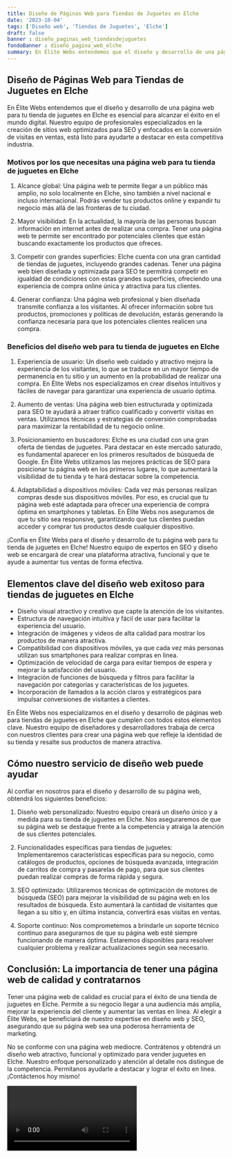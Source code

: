 ```yaml
---
title: Diseño de Páginas Web para Tiendas de Juguetes en Elche
date: '2023-10-04'
tags: ['Diseño web', 'Tiendas de Juguetes', 'Elche']
draft: false
banner : diseño_paginas_web_tiendasdejuguetes
fondoBanner : diseño_pagina_web_elche
summary: En Élite Webs entendemos que el diseño y desarrollo de una página web para tu tienda de juguetes en Elche es esencial para alcanzar el éxito en el mundo digital. Nuestro equipo de profesionales especializados en la creación de sitios web optimizados para SEO y enfocados en la conversión de visitas en ventas, está listo para ayudarte a destacar en esta competitiva industria.
---
```


## Diseño de Páginas Web para Tiendas de Juguetes en Elche

En Élite Webs entendemos que el diseño y desarrollo de una página web para tu tienda de juguetes en Elche es esencial para alcanzar el éxito en el mundo digital. Nuestro equipo de profesionales especializados en la creación de sitios web optimizados para SEO y enfocados en la conversión de visitas en ventas, está listo para ayudarte a destacar en esta competitiva industria.

### Motivos por los que necesitas una página web para tu tienda de juguetes en Elche

1. Alcance global: Una página web te permite llegar a un público más amplio, no solo localmente en Elche, sino también a nivel nacional e incluso internacional. Podrás vender tus productos online y expandir tu negocio más allá de las fronteras de tu ciudad.

2. Mayor visibilidad: En la actualidad, la mayoría de las personas buscan información en internet antes de realizar una compra. Tener una página web te permite ser encontrado por potenciales clientes que están buscando exactamente los productos que ofreces.

3. Competir con grandes superficies: Elche cuenta con una gran cantidad de tiendas de juguetes, incluyendo grandes cadenas. Tener una página web bien diseñada y optimizada para SEO te permitirá competir en igualdad de condiciones con estas grandes superficies, ofreciendo una experiencia de compra online única y atractiva para tus clientes.

4. Generar confianza: Una página web profesional y bien diseñada transmite confianza a los visitantes. Al ofrecer información sobre tus productos, promociones y políticas de devolución, estarás generando la confianza necesaria para que los potenciales clientes realicen una compra.

### Beneficios del diseño web para tu tienda de juguetes en Elche

1. Experiencia de usuario: Un diseño web cuidado y atractivo mejora la experiencia de los visitantes, lo que se traduce en un mayor tiempo de permanencia en tu sitio y un aumento en la probabilidad de realizar una compra. En Élite Webs nos especializamos en crear diseños intuitivos y fáciles de navegar para garantizar una experiencia de usuario óptima.

2. Aumento de ventas: Una página web bien estructurada y optimizada para SEO te ayudará a atraer tráfico cualificado y convertir visitas en ventas. Utilizamos técnicas y estrategias de conversión comprobadas para maximizar la rentabilidad de tu negocio online.

3. Posicionamiento en buscadores: Elche es una ciudad con una gran oferta de tiendas de juguetes. Para destacar en este mercado saturado, es fundamental aparecer en los primeros resultados de búsqueda de Google. En Élite Webs utilizamos las mejores prácticas de SEO para posicionar tu página web en los primeros lugares, lo que aumentará la visibilidad de tu tienda y te hará destacar sobre la competencia.

4. Adaptabilidad a dispositivos móviles: Cada vez más personas realizan compras desde sus dispositivos móviles. Por eso, es crucial que tu página web esté adaptada para ofrecer una experiencia de compra óptima en smartphones y tabletas. En Élite Webs nos aseguramos de que tu sitio sea responsive, garantizando que tus clientes puedan acceder y comprar tus productos desde cualquier dispositivo.

¡Confía en Élite Webs para el diseño y desarrollo de tu página web para tu tienda de juguetes en Elche! Nuestro equipo de expertos en SEO y diseño web se encargará de crear una plataforma atractiva, funcional y que te ayude a aumentar tus ventas de forma efectiva.

<GifSeo />

<Cta />

## Elementos clave del diseño web exitoso para tiendas de juguetes en Elche

- Diseño visual atractivo y creativo que capte la atención de los visitantes.
- Estructura de navegación intuitiva y fácil de usar para facilitar la experiencia del usuario.
- Integración de imágenes y videos de alta calidad para mostrar los productos de manera atractiva.
- Compatibilidad con dispositivos móviles, ya que cada vez más personas utilizan sus smartphones para realizar compras en línea.
- Optimización de velocidad de carga para evitar tiempos de espera y mejorar la satisfacción del usuario.
- Integración de funciones de búsqueda y filtros para facilitar la navegación por categorías y características de los juguetes.
- Incorporación de llamados a la acción claros y estratégicos para impulsar conversiones de visitantes a clientes.

En Élite Webs nos especializamos en el diseño y desarrollo de páginas web para tiendas de juguetes en Elche que cumplen con todos estos elementos clave. Nuestro equipo de diseñadores y desarrolladores trabaja de cerca con nuestros clientes para crear una página web que refleje la identidad de su tienda y resalte sus productos de manera atractiva.

## Cómo nuestro servicio de diseño web puede ayudar

Al confiar en nosotros para el diseño y desarrollo de su página web, obtendrá los siguientes beneficios:

1. Diseño web personalizado: Nuestro equipo creará un diseño único y a medida para su tienda de juguetes en Elche. Nos aseguraremos de que su página web se destaque frente a la competencia y atraiga la atención de sus clientes potenciales.

2. Funcionalidades específicas para tiendas de juguetes: Implementaremos características específicas para su negocio, como catálogos de productos, opciones de búsqueda avanzada, integración de carritos de compra y pasarelas de pago, para que sus clientes puedan realizar compras de forma rápida y segura.

3. SEO optimizado: Utilizaremos técnicas de optimización de motores de búsqueda (SEO) para mejorar la visibilidad de su página web en los resultados de búsqueda. Esto aumentará la cantidad de visitantes que llegan a su sitio y, en última instancia, convertirá esas visitas en ventas.

4. Soporte continuo: Nos comprometemos a brindarle un soporte técnico continuo para asegurarnos de que su página web esté siempre funcionando de manera óptima. Estaremos disponibles para resolver cualquier problema y realizar actualizaciones según sea necesario.

## Conclusión: La importancia de tener una página web de calidad y contratarnos

Tener una página web de calidad es crucial para el éxito de una tienda de juguetes en Elche. Permite a su negocio llegar a una audiencia más amplia, mejorar la experiencia del cliente y aumentar las ventas en línea. Al elegir a Élite Webs, se beneficiará de nuestro expertise en diseño web y SEO, asegurando que su página web sea una poderosa herramienta de marketing.

No se conforme con una página web mediocre. Contrátenos y obtendrá un diseño web atractivo, funcional y optimizado para vender juguetes en Elche. Nuestro enfoque personalizado y atención al detalle nos distingue de la competencia. Permítanos ayudarle a destacar y lograr el éxito en línea. ¡Contáctenos hoy mismo!

<Video />

<CtaBot job='Tiendas de Juguetes' city='Elche'/>

<Gmaps query='Elche+españa+maps' />